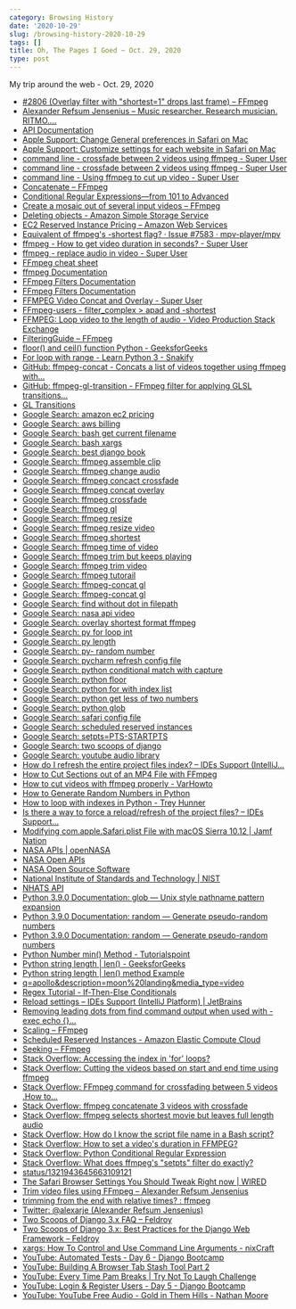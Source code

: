 ```yaml
---
category: Browsing History
date: '2020-10-29'
slug: /browsing-history-2020-10-29
tags: []
title: Oh, The Pages I Goed ~ Oct. 29, 2020
type: post
---
```



My trip around the web - Oct. 29, 2020

- [#2806 (Overlay filter with "shortest=1" drops last frame) – FFmpeg](https://trac.ffmpeg.org/ticket/2806)
- [Alexander Refsum Jensenius – Music researcher. Research musician. RITMO....](https://www.arj.no/)
- [API Documentation](https://ssd-api.jpl.nasa.gov/doc/index.php)
- [Apple Support: Change General preferences in Safari on Mac](https://support.apple.com/guide/safari/general-ibrw1072/mac)
- [Apple Support: Customize settings for each website in Safari on Mac](https://support.apple.com/guide/safari/customize-settings-per-website-ibrw7f78f7fe/mac)
- [command line - crossfade between 2 videos using ffmpeg - Super User](https://superuser.com/questions/778762/crossfade-between-2-videos-using-ffmpeg)
- [command line - crossfade between 2 videos using ffmpeg - Super User](https://superuser.com/questions/778762/crossfade-between-2-videos-using-ffmpeg/778967#778967)
- [command line - Using ffmpeg to cut up video - Super User](https://superuser.com/questions/138331/using-ffmpeg-to-cut-up-video)
- [Concatenate – FFmpeg](https://trac.ffmpeg.org/wiki/Concatenate)
- [Conditional Regular Expressions—from 101 to Advanced](https://www.rexegg.com/regex-conditionals.html)
- [Create a mosaic out of several input videos – FFmpeg](https://trac.ffmpeg.org/wiki/Create%20a%20mosaic%20out%20of%20several%20input%20videos)
- [Deleting objects - Amazon Simple Storage Service](https://docs.aws.amazon.com/AmazonS3/latest/dev/DeletingObjects.html)
- [EC2 Reserved Instance Pricing – Amazon Web Services](https://aws.amazon.com/ec2/pricing/reserved-instances/pricing/)
- [Equivalent of ffmpeg's -shortest flag? · Issue #7583 · mpv-player/mpv](https://github.com/mpv-player/mpv/issues/7583)
- [ffmpeg - How to get video duration in seconds? - Super User](https://superuser.com/questions/650291/how-to-get-video-duration-in-seconds)
- [ffmpeg - replace audio in video - Super User](https://superuser.com/questions/1137612/ffmpeg-replace-audio-in-video)
- [FFmpeg cheat sheet](https://gist.github.com/steven2358/ba153c642fe2bb1e47485962df07c730)
- [ffmpeg Documentation](https://ffmpeg.org/ffmpeg.html)
- [FFmpeg Filters Documentation](https://ffmpeg.org/ffmpeg-filters.html#setpts_002c-asetpts)
- [FFmpeg Filters Documentation](https://ffmpeg.org/ffmpeg-filters.html)
- [FFMPEG Video Concat and Overlay - Super User](https://superuser.com/questions/890612/ffmpeg-video-concat-and-overlay)
- [FFmpeg-users - filter_complex > apad and -shortest](http://www.ffmpeg-archive.org/filter-complex-gt-apad-and-shortest-td4687558.html)
- [FFMPEG: Loop video to the length of audio - Video Production Stack Exchange](https://video.stackexchange.com/questions/23390/ffmpeg-loop-video-to-the-length-of-audio)
- [FilteringGuide – FFmpeg](https://trac.ffmpeg.org/wiki/FilteringGuide)
- [floor() and ceil() function Python - GeeksforGeeks](https://www.geeksforgeeks.org/floor-ceil-function-python/)
- [For loop with range - Learn Python 3 - Snakify](https://snakify.org/en/lessons/for_loop_range/)
- [GitHub: ffmpeg-concat - Concats a list of videos together using ffmpeg with...](https://github.com/transitive-bullshit/ffmpeg-concat)
- [GitHub: ffmpeg-gl-transition - FFmpeg filter for applying GLSL transitions...](https://github.com/transitive-bullshit/ffmpeg-gl-transition)
- [GL Transitions](https://gl-transitions.com/)
- [Google Search: amazon ec2 pricing](https://www.google.com/search?client=safari&rls=en&q=amazon+ec2+pricing&ie=UTF-8&oe=UTF-8)
- [Google Search: aws billing](https://www.google.com/search?client=safari&rls=en&q=aws+billing&ie=UTF-8&oe=UTF-8)
- [Google Search: bash get current filename](https://www.google.com/search?client=safari&rls=en&q=bash+get+current+filename&ie=UTF-8&oe=UTF-8)
- [Google Search: bash xargs](https://www.google.com/search?client=safari&rls=en&q=bash+xargs&ie=UTF-8&oe=UTF-8)
- [Google Search: best django book](https://www.google.com/search?client=safari&rls=en&q=best+django+book&ie=UTF-8&oe=UTF-8)
- [Google Search: ffmpeg assemble clip](https://www.google.com/search?client=safari&rls=en&q=ffmpeg+assemble+clip&ie=UTF-8&oe=UTF-8)
- [Google Search: ffmpeg change audio](https://www.google.com/search?client=safari&rls=en&q=ffmpeg+change+audio&ie=UTF-8&oe=UTF-8)
- [Google Search: ffmpeg concact crossfade](https://www.google.com/search?client=safari&rls=en&q=ffmpeg+concact+crossfade&ie=UTF-8&oe=UTF-8)
- [Google Search: ffmpeg concat overlay](https://www.google.com/search?client=safari&rls=en&q=ffmpeg+concat+overlay&ie=UTF-8&oe=UTF-8)
- [Google Search: ffmpeg crossfade](https://www.google.com/search?client=safari&rls=en&q=ffmpeg+crossfade&ie=UTF-8&oe=UTF-8)
- [Google Search: ffmpeg gl](https://www.google.com/search?client=safari&rls=en&q=ffmpeg+gl&ie=UTF-8&oe=UTF-8)
- [Google Search: ffmpeg resize](https://www.google.com/search?client=safari&rls=en&q=ffmpeg+resize&ie=UTF-8&oe=UTF-8)
- [Google Search: ffmpeg resize video](https://www.google.com/search?client=safari&rls=en&q=ffmpeg+resize+video&ie=UTF-8&oe=UTF-8)
- [Google Search: ffmpeg shortest](https://www.google.com/search?client=safari&rls=en&q=ffmpeg+shortest&ie=UTF-8&oe=UTF-8)
- [Google Search: ffmpeg time of video](https://www.google.com/search?client=safari&rls=en&q=ffmpeg+time+of+video&ie=UTF-8&oe=UTF-8)
- [Google Search: ffmpeg trim but keeps playing](https://www.google.com/search?client=safari&rls=en&q=ffmpeg+trim+but+keeps+playing&ie=UTF-8&oe=UTF-8)
- [Google Search: ffmpeg trim video](https://www.google.com/search?client=safari&rls=en&q=ffmpeg+trim+video&ie=UTF-8&oe=UTF-8)
- [Google Search: ffmpeg tutorail](https://www.google.com/search?client=safari&rls=en&q=ffmpeg+tutorail&ie=UTF-8&oe=UTF-8)
- [Google Search: ffmpeg-concat gl](https://www.google.com/search?newwindow=1&client=safari&rls=en&ei=qlabX_qXGKLl_QaIw4CAAw&q=ffmpeg-concat+gl&oq=ffmpeg-concat+gl&gs_lcp=CgZwc3ktYWIQAzIJCAAQyQMQFhAeOgQIABBHOgUIABDJAzoCCAA6BAgAEB46BggAEBYQHlDhR1jUSmCgTmgAcAN4AIABVogB-QGSAQEzmAEAoAEBqgEHZ3dzLXdpesgBCMABAQ&sclient=psy-ab&ved=0ahUKEwj6lKa5gNvsAhWict8KHYghADAQ4dUDCAw&uact=5)
- [Google Search: ffmpeg-concat gl](https://www.google.com/search?client=safari&rls=en&q=ffmpeg-concat+gl&ie=UTF-8&oe=UTF-8)
- [Google Search: find without dot in filepath](https://www.google.com/search?client=safari&rls=en&q=find+without+dot+in+filepath&ie=UTF-8&oe=UTF-8)
- [Google Search: nasa api video](https://www.google.com/search?newwindow=1&client=safari&rls=en&ei=Jo-bX4K_LMSZ5gL2sbOQDA&q=nasa+api+video&oq=nasa+api+video&gs_lcp=CgZwc3ktYWIQAzIFCCEQoAE6BAgAEEc6BQgAEMkDOgIIADoGCAAQFhAeOgUIIRCrAlCE4ARYofEEYLL1BGgCcAJ4AIABbIgB_ASSAQM3LjGYAQCgAQGqAQdnd3Mtd2l6yAEIwAEB&sclient=psy-ab&ved=0ahUKEwiC6sKottvsAhXEjFkKHfbYDMIQ4dUDCAw&uact=5)
- [Google Search: overlay shortest format ffmpeg](https://www.google.com/search?client=safari&rls=en&q=overlay+shortest+format+ffmpeg&ie=UTF-8&oe=UTF-8)
- [Google Search: py for loop int](https://www.google.com/search?client=safari&rls=en&q=py+for+loop+int&ie=UTF-8&oe=UTF-8)
- [Google Search: py length](https://www.google.com/search?client=safari&rls=en&q=py+length&ie=UTF-8&oe=UTF-8)
- [Google Search: py- random number](https://www.google.com/search?client=safari&rls=en&q=py-+random+number&ie=UTF-8&oe=UTF-8)
- [Google Search: pycharm refresh config file](https://www.google.com/search?client=safari&rls=en&q=pycharm+refresh+config+file&ie=UTF-8&oe=UTF-8)
- [Google Search: python conditional match with capture](https://www.google.com/search?client=safari&rls=en&q=python+conditional+match+with+capture&ie=UTF-8&oe=UTF-8)
- [Google Search: python floor](https://www.google.com/search?client=safari&rls=en&q=python+floor&ie=UTF-8&oe=UTF-8)
- [Google Search: python for with index list](https://www.google.com/search?client=safari&rls=en&q=python+for+with+index+list&ie=UTF-8&oe=UTF-8)
- [Google Search: python get less of two numbers](https://www.google.com/search?client=safari&rls=en&q=python+get+less+of+two+numbers&ie=UTF-8&oe=UTF-8)
- [Google Search: python glob](https://www.google.com/search?client=safari&rls=en&q=python+glob&ie=UTF-8&oe=UTF-8)
- [Google Search: safari config file](https://www.google.com/search?client=safari&rls=en&q=safari+config+file&ie=UTF-8&oe=UTF-8)
- [Google Search: scheduled reserved instances](https://www.google.com/search?client=safari&rls=en&q=scheduled+reserved+instances&ie=UTF-8&oe=UTF-8)
- [Google Search: setpts=PTS-STARTPTS](https://www.google.com/search?client=safari&rls=en&q=setpts=PTS-STARTPTS&ie=UTF-8&oe=UTF-8)
- [Google Search: two scoops of django](https://www.google.com/search?client=safari&rls=en&q=two+scoops+of+django&ie=UTF-8&oe=UTF-8)
- [Google Search: youtube audio library](https://www.google.com/search?client=safari&rls=en&q=youtube+audio+library&ie=UTF-8&oe=UTF-8)
- [How do I refresh the entire project files index? – IDEs Support (IntelliJ...](https://intellij-support.jetbrains.com/hc/en-us/community/posts/115000004184-How-do-I-refresh-the-entire-project-files-index-)
- [How to Cut Sections out of an MP4 File with FFmpeg](https://markheath.net/post/cut-and-concatenate-with-ffmpeg)
- [How to cut videos with ffmpeg properly - VarHowto](https://varhowto.com/cut-videos-ffmpeg/)
- [How to Generate Random Numbers in Python](https://machinelearningmastery.com/how-to-generate-random-numbers-in-python/)
- [How to loop with indexes in Python - Trey Hunner](https://treyhunner.com/2016/04/how-to-loop-with-indexes-in-python/)
- [Is there a way to force a reload/refresh of the project files? – IDEs Support...](https://intellij-support.jetbrains.com/hc/en-us/community/posts/206074349-Is-there-a-way-to-force-a-reload-refresh-of-the-project-files-)
- [Modifying com.apple.Safari.plist File with macOS Sierra 10.12 | Jamf Nation](https://www.jamf.com/jamf-nation/discussions/24713/modifying-com-apple-safari-plist-file-with-macos-sierra-10-12)
- [NASA APIs | openNASA](https://open.nasa.gov/blog/nasa-apis/)
- [NASA Open APIs](https://api.nasa.gov/)
- [NASA Open Source Software](https://code.nasa.gov/)
- [National Institute of Standards and Technology | NIST](https://www.time.gov/)
- [NHATS API](https://ssd-api.jpl.nasa.gov/doc/nhats.html)
- [Python 3.9.0 Documentation: glob — Unix style pathname pattern expansion](https://docs.python.org/3/library/glob.html)
- [Python 3.9.0 Documentation: random — Generate pseudo-random numbers](https://docs.python.org/3/library/random.html)
- [Python 3.9.0 Documentation: random — Generate pseudo-random numbers](https://docs.python.org/3/library/random.html#random.randint)
- [Python Number min() Method - Tutorialspoint](https://www.tutorialspoint.com/python/number_min.htm)
- [Python string length | len() - GeeksforGeeks](https://www.geeksforgeeks.org/python-string-length-len/)
- [Python string length | len() method Example](https://www.guru99.com/python-string-length-len.html)
- [q=apollo&description=moon%20landing&media_type=video](https://images-api.nasa.gov/search?q=apollo&description=moon%20landing&media_type=video)
- [Regex Tutorial - If-Then-Else Conditionals](https://www.regular-expressions.info/conditional.html)
- [Reload settings – IDEs Support (IntelliJ Platform) | JetBrains](https://intellij-support.jetbrains.com/hc/en-us/community/posts/206606679-Reload-settings)
- [Removing leading dots from find command output when used with -exec echo {}...](https://unix.stackexchange.com/questions/331696/removing-leading-dots-from-find-command-output-when-used-with-exec-echo-opti/537241)
- [Scaling – FFmpeg](https://trac.ffmpeg.org/wiki/Scaling)
- [Scheduled Reserved Instances - Amazon Elastic Compute Cloud](https://docs.aws.amazon.com/AWSEC2/latest/UserGuide/ec2-scheduled-instances.html)
- [Seeking – FFmpeg](https://trac.ffmpeg.org/wiki/Seeking)
- [Stack Overflow: Accessing the index in 'for' loops?](https://stackoverflow.com/questions/522563/accessing-the-index-in-for-loops)
- [Stack Overflow: Cutting the videos based on start and end time using ffmpeg](https://stackoverflow.com/questions/18444194/cutting-the-videos-based-on-start-and-end-time-using-ffmpeg)
- [Stack Overflow: FFmpeg command for crossfading between 5 videos .How to...](https://stackoverflow.com/questions/37783044/ffmpeg-command-for-crossfading-between-5-videos-how-to-manage-setpts-pts-startp)
- [Stack Overflow: ffmpeg concatenate 3 videos with crossfade](https://stackoverflow.com/questions/41562467/ffmpeg-concatenate-3-videos-with-crossfade)
- [Stack Overflow: ffmpeg selects shortest movie but leaves full length audio](https://stackoverflow.com/questions/33330279/ffmpeg-selects-shortest-movie-but-leaves-full-length-audio)
- [Stack Overflow: How do I know the script file name in a Bash script?](https://stackoverflow.com/questions/192319/how-do-i-know-the-script-file-name-in-a-bash-script)
- [Stack Overflow: How to set a video's duration in FFMPEG?](https://stackoverflow.com/questions/6896490/how-to-set-a-videos-duration-in-ffmpeg/6896542)
- [Stack Overflow: Python Conditional Regular Expression](https://stackoverflow.com/questions/3130209/python-conditional-regular-expression/3130247)
- [Stack Overflow: What does ffmpeg's "setpts" filter do exactly?](https://stackoverflow.com/questions/58261344/what-does-ffmpegs-setpts-filter-do-exactly)
- [status/1321943645663109121](https://twitter.com/kelvinmai/status/1321943645663109121)
- [The Safari Browser Settings You Should Tweak Right now | WIRED](https://www.wired.com/story/safari-settings-you-should-tweak-right-now/)
- [Trim video files using FFmpeg – Alexander Refsum Jensenius](https://www.arj.no/2018/05/18/trimvideo/)
- [trimming from the end with relative times? : ffmpeg](https://www.reddit.com/r/ffmpeg/comments/crt3hl/trimming_from_the_end_with_relative_times/)
- [Twitter: @alexarje (Alexander Refsum Jensenius)](https://twitter.com/alexarje)
- [Two Scoops of Django 3.x FAQ – Feldroy](https://www.feldroy.com/pages/two-scoops-of-django-3-x-faq)
- [Two Scoops of Django 3.x: Best Practices for the Django Web Framework – Feldroy](https://www.feldroy.com/products/two-scoops-of-django-3-x)
- [xargs: How To Control and Use Command Line Arguments - nixCraft](https://www.cyberciti.biz/faq/linux-unix-bsd-xargs-construct-argument-lists-utility/)
- [YouTube: Automated Tests - Day 6 - Django Bootcamp](https://www.youtube.com/watch?v=5E_xLmQXOZg&t=658s)
- [YouTube: Building A Browser Tab Stash Tool Part 2](https://www.youtube.com/watch?v=syD3nPoKLEk&feature=emb_logo)
- [YouTube: Every Time Pam Breaks | Try Not To Laugh Challenge](https://www.youtube.com/watch?v=GhUPKaGV92Y)
- [YouTube: Login & Register Users - Day 5 - Django Bootcamp](https://www.youtube.com/watch?v=x8yxM7rCvEc&t=3239s)
- [YouTube: YouTube Free Audio - Gold in Them Hills - Nathan Moore](https://www.youtube.com/watch?v=dYidxJ_gKd8)
